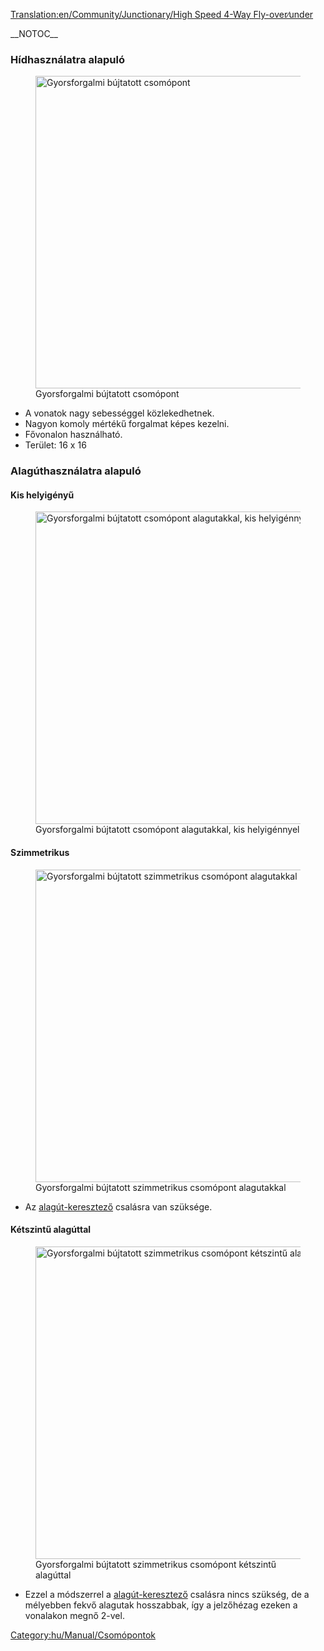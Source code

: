 [[Translation:en/Community/Junctionary/High Speed 4-Way Fly-over∕under]]

{{hu/Community/Junctionary/Csomópontmenü}}__NOTOC__
===Hídhasználatra alapuló===
[[File:en/Community/Junctionary/Flyover.png|none|thumb|500px|Gyorsforgalmi bújtatott csomópont]]
* A vonatok nagy sebességgel közlekedhetnek.
* Nagyon komoly mértékű forgalmat képes kezelni.
* Fővonalon használható.
* Terület: 16 x 16

===Alagúthasználatra alapuló===
====Kis helyigényű====
[[File:en/Community/Junctionary/Flyover tunnels compact.png|none|thumb|500px|Gyorsforgalmi bújtatott csomópont alagutakkal, kis helyigénnyel]]

====Szimmetrikus====
[[File:en/Community/Junctionary/Flyover tunnels symmetric.png|none|thumb|500px|Gyorsforgalmi bújtatott szimmetrikus csomópont alagutakkal]]
* Az [[hu/Manual/Csalások#alagutak-keresztezhessek-egymast|alagút-keresztező]] csalásra van szüksége.

====Kétszintű alagúttal====
[[File:en/Community/Junctionary/High-speed 4WJ with 2-layer tunnels.jpeg|none|thumb|500px|Gyorsforgalmi bújtatott szimmetrikus csomópont kétszintű alagúttal]]
* Ezzel a módszerrel a [[hu/Manual/Csalások#alagutak-keresztezhessek-egymast|alagút-keresztező]] csalásra nincs szükség, de a mélyebben fekvő alagutak hosszabbak, így a jelzőhézag ezeken a vonalakon megnő 2-vel.

[[Category:hu/Manual/Csomópontok]]